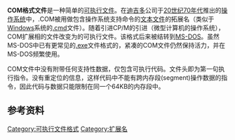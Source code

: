 {{unreferenced|time=2016-07-06T11:29:56+00:00}}
'''COM格式文件'''是一种简单的[[執行檔|可执行文件]]。在[[迪吉多|迪吉多]]公司于[[20世纪70年代|20世纪70年代]]推出的[[操作系统|操作系统]]中，.COM被用做包含操作系统支持命令的[[文本文件|文本文件]]的拓展名（类似于[[Microsoft_Windows|Windows]]系统的[[.cmd|.cmd]]文件）。随着引进CP/M的引进（微型计算机的操作系统），COM扩展相的文件改变为的可执行文件。该格式后来被结转到[[MS-DOS|MS-DOS]]。虽然MS-DOS中已有更常见的[[EXE格式|.exe]]文件格式的，紧凑的COM文件仍然保持活力，并在MS-DOS频繁使用。

COM文件中没有附带任何支持性数据，仅包含可执行代码。文件头即为第一句执行指令。没有重定位的信息，这样代码中不能有跨内存段(segment)操作数据的指令，因此代码与数据只能限制在同一个64KB的内存段中。
== 参考资料 ==
{{Reflist}}

{{Executables}}
[[Category:可执行文件格式|Category:可执行文件格式]]
[[Category:扩展名|Category:扩展名]]
